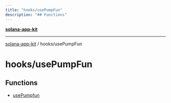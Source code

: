 ```yaml
---
title: "hooks/usePumpFun"
description: "## Functions"
---
```


[**solana-app-kit**](../../README.mdx)

***

[solana-app-kit](../../README.mdx) / hooks/usePumpFun

# hooks/usePumpFun

## Functions

- [usePumpfun](functions/usePumpfun.mdx)
